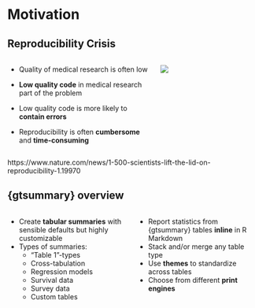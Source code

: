 # Motivation

## Reproducibility Crisis

:::: {.columns .v-center-container}

::: {.column width="60%"}
- Quality of medical research is often low

- **Low quality code** in medical research part of the problem

- Low quality code is more likely to **contain errors**

- Reproducibility is often **cumbersome** and **time-consuming**
:::

::: {.column width="40%"}
![](images/reproducibility-graphic-online1.jpeg)
:::

::::

::: aside
https://www.nature.com/news/1-500-scientists-lift-the-lid-on-reproducibility-1.19970
:::

## {gtsummary} overview

:::: {.columns .v-center-container}

::: {.column width="50%"}
* Create **tabular summaries** with sensible defaults but highly customizable
* Types of summaries:
  - "Table 1"-types
  - Cross-tabulation
  - Regression models
  - Survival data
  - Survey data
  - Custom tables
:::

::: {.column width="50%"}
* Report statistics from {gtsummary} tables **inline** in R Markdown
* Stack and/or merge any table type
* Use **themes** to standardize across tables
* Choose from different **print engines**
:::

::::
